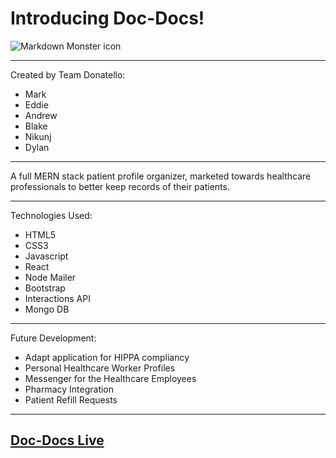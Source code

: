 

# Introducing Doc-Docs!


<img src="https://misfitsandheroes.files.wordpress.com/2016/06/caduceus-medical-symbol.png?w=640"
     alt="Markdown Monster icon"
      />

      
---

Created by Team Donatello:

* Mark
* Eddie
* Andrew
* Blake 
* Nikunj
* Dylan

---

A full MERN stack patient profile organizer,
marketed towards healthcare professionals to better keep records of their patients.

---

Technologies Used:

* HTML5
* CSS3
* Javascript
* React
* Node Mailer
* Bootstrap
* Interactions API
* Mongo DB

---

Future Development:

* Adapt application for HIPPA compliancy
* Personal Healthcare Worker Profiles
* Messenger for the Healthcare Employees
* Pharmacy Integration
* Patient Refill Requests

---
[Doc-Docs Live](https://docdocs.herokuapp.com)
---
